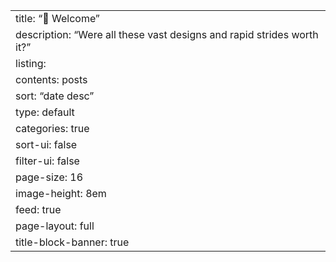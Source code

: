 ---
title: "🤗 Welcome"
description: "Were all these vast designs and rapid strides worth it?"
listing:
  contents: posts
  sort: "date desc"
  type: default
  categories: true
  sort-ui: false
  filter-ui: false
  page-size: 16
  image-height: 8em
  feed: true
page-layout: full
title-block-banner: true
---